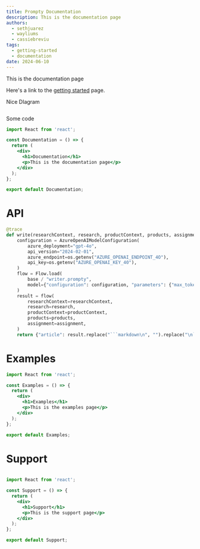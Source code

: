 ```yaml
---
title: Prompty Documentation
description: This is the documentation page
authors:
  - sethjuarez
  - wayliums
  - cassiebreviu
tags:
  - getting-started
  - documentation
date: 2024-06-10
---
```


This is the documentation page

Here's a link to the [getting started](/docs/getting-started) page.

Nice DIagram

```mermaid

```

Some code

```jsx
import React from 'react';

const Documentation = () => {
  return (
    <div>
      <h1>Documentation</h1>
      <p>This is the documentation page</p>
    </div>
  );
};

export default Documentation;
```

# API

```python
@trace
def write(researchContext, research, productContext, products, assignment):
    configuration = AzureOpenAIModelConfiguration(
        azure_deployment="gpt-4o",
        api_version="2024-02-01",
        azure_endpoint=os.getenv("AZURE_OPENAI_ENDPOINT_4O"),
        api_key=os.getenv("AZURE_OPENAI_KEY_40"),
    )
    flow = Flow.load(
        base / "writer.prompty",
        model={"configuration": configuration, "parameters": {"max_tokens": 1200}},
    )
    result = flow(
        researchContext=researchContext,
        research=research,
        productContext=productContext,
        products=products,
        assignment=assignment,
    )
    return {"article": result.replace("```markdown\n", "").replace("\n```", "")}
```

# Examples

```jsx
import React from 'react';

const Examples = () => {
  return (
    <div>
      <h1>Examples</h1>
      <p>This is the examples page</p>
    </div>
  );
};

export default Examples;
```

# Support

```jsx

import React from 'react';

const Support = () => {
  return (
    <div>
      <h1>Support</h1>
      <p>This is the support page</p>
    </div>
  );
};

export default Support;
```

